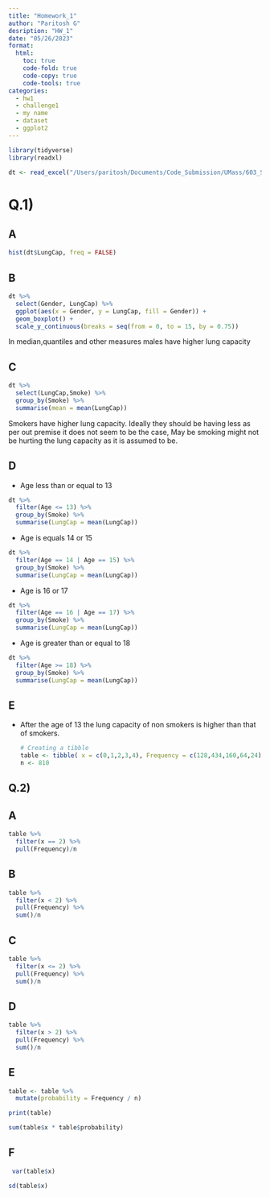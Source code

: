 ```yaml
---
title: "Homework_1"
author: "Paritosh G"
desription: "HW_1"
date: "05/26/2023"
format:
  html:
    toc: true
    code-fold: true
    code-copy: true
    code-tools: true
categories:
  - hw1
  - challenge1
  - my name
  - dataset
  - ggplot2
---
```


```r
library(tidyverse)
library(readxl)

dt <- read_excel("/Users/paritosh/Documents/Code_Submission/UMass/603_Spring_2023/posts/_data/LungCapData.xls")

```

# Q.1)

## A

```r
hist(dt$LungCap, freq = FALSE)
```

## B

```r
dt %>% 
  select(Gender, LungCap) %>% 
  ggplot(aes(x = Gender, y = LungCap, fill = Gender)) + 
  geom_boxplot() +
  scale_y_continuous(breaks = seq(from = 0, to = 15, by = 0.75))

```

In median,quantiles and other measures males have higher lung capacity

## C

```r
dt %>% 
  select(LungCap,Smoke) %>% 
  group_by(Smoke) %>% 
  summarise(mean = mean(LungCap))
```

Smokers have higher lung capacity. Ideally they should be having less as per out premise it does not seem to be the case, May be smoking might not be hurting the lung capacity as it is assumed to be.

## D

-   Age less than or equal to 13

```r
dt %>% 
  filter(Age <= 13) %>% 
  group_by(Smoke) %>% 
  summarise(LungCap = mean(LungCap))
```

-   Age is equals 14 or 15

```r
dt %>% 
  filter(Age == 14 | Age == 15) %>% 
  group_by(Smoke) %>% 
  summarise(LungCap = mean(LungCap))
```

-   Age is 16 or 17

```r
dt %>% 
  filter(Age == 16 | Age == 17) %>% 
  group_by(Smoke) %>% 
  summarise(LungCap = mean(LungCap))
```

-   Age is greater than or equal to 18

```r
dt %>% 
  filter(Age >= 18) %>% 
  group_by(Smoke) %>% 
  summarise(LungCap = mean(LungCap))
```

## E

-   After the age of 13 the lung capacity of non smokers is higher than that of smokers.

    ```r
    # Creating a tibble
    table <- tibble( x = c(0,1,2,3,4), Frequency = c(128,434,160,64,24))
    n <- 810
    ```

## Q.2)

## A

```r

table %>%
  filter(x == 2) %>%
  pull(Frequency)/n
```

## B

```r
table %>%
  filter(x < 2) %>%
  pull(Frequency) %>%
  sum()/n
```

## C

```r
table %>%
  filter(x <= 2) %>%
  pull(Frequency) %>%
  sum()/n
```

## D

```r
table %>%
  filter(x > 2) %>%
  pull(Frequency) %>%
  sum()/n
```

## E

```r
table <- table %>%
  mutate(probability = Frequency / n) 

print(table)


```

```r
sum(table$x * table$probability)
```

## F

```r
 var(table$x)
```

```r
sd(table$x)
```
